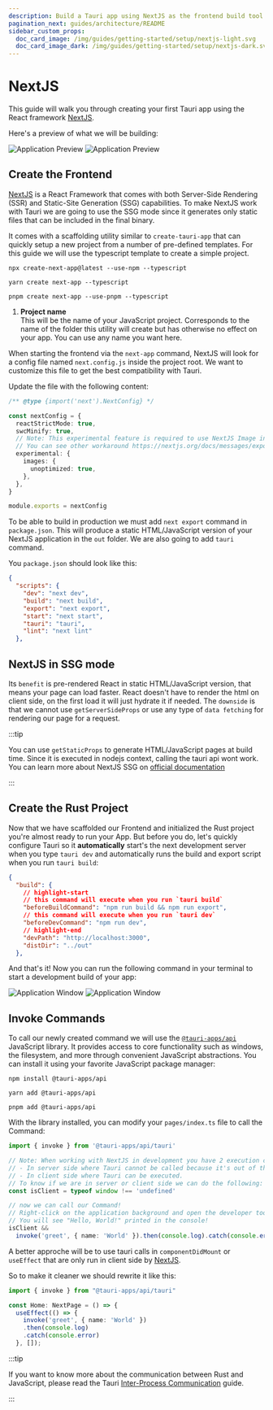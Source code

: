 ```yaml
---
description: Build a Tauri app using NextJS as the frontend build tool
pagination_next: guides/architecture/README
sidebar_custom_props:
  doc_card_image: /img/guides/getting-started/setup/nextjs-light.svg
  doc_card_image_dark: /img/guides/getting-started/setup/nextjs-dark.svg
---
```



# NextJS

This guide will walk you through creating your first Tauri app using the React framework [NextJS].

<Intro />

Here's a preview of what we will be building:

![Application Preview](./next-light.png#gh-light-mode-only)
![Application Preview](./next-dark.png#gh-dark-mode-only)

## Create the Frontend

[NextJS] is a React Framework that comes with both Server-Side Rendering (SSR) and Static-Site Generation (SSG) capabilities. To make NextJS work with Tauri we are going to use the SSG mode since it generates only static files that can be included in the final binary.

It comes with a scaffolding utility similar to `create-tauri-app` that can quickly setup a new project from a number of pre-defined templates.
For this guide we will use the typescript template to create a simple project.

<Tabs groupId="package-manager">
  <TabItem value="npm" label="npm" default>

```shell
npx create-next-app@latest --use-npm --typescript
```

  </TabItem>
  <TabItem value="yarn" label="yarn">

```shell
yarn create next-app --typescript
```

  </TabItem>
  <TabItem value="pnpm" label="pnpm">

```shell
pnpm create next-app --use-pnpm --typescript
```

  </TabItem>
</Tabs>

1. **Project name**  
   This will be the name of your JavaScript project. Corresponds to the name of the folder this utility will create but has otherwise no effect on your app. You can use any name you want here.

When starting the frontend via the `next-app` command, NextJS will look for a config file named `next.config.js` inside the project root.
We want to customize this file to get the best compatibility with Tauri.

Update the file with the following content:

```typescript title=next.config.js
/** @type {import('next').NextConfig} */

const nextConfig = {
  reactStrictMode: true,
  swcMinify: true,
  // Note: This experimental feature is required to use NextJS Image in SSG mode.
  // You can see other workaround https://nextjs.org/docs/messages/export-image-api
  experimental: {
    images: {
      unoptimized: true,
    },
  },
}

module.exports = nextConfig
```

To be able to build in production we must add `next export` command in `package.json`.
This will produce a static HTML/JavaScript version of your NextJS application in the `out` folder.
We are also going to add `tauri` command.

You `package.json` should look like this:

```json title=package.json
{
  "scripts": {
    "dev": "next dev",
    "build": "next build",
    "export": "next export",
    "start": "next start",
    "tauri": "tauri",
    "lint": "next lint"
  },
```

## NextJS in SSG mode

Its `benefit` is pre-rendered React in static HTML/JavaScript version, that means your page can load faster.
React doesn't have to render the html on client side, on the first load it will just hydrate it if needed.
The `downside` is that we cannot use `getServerSideProps` or use any type of `data fetching` for rendering our page for a request.

:::tip

You can use `getStaticProps` to generate HTML/JavaScript pages at build time.
Since it is executed in nodejs context, calling the tauri api wont work.
You can learn more about NextJS SSG on [official documentation](https://nextjs.org/docs/basic-features/pages#static-generation-recommended)

:::

## Create the Rust Project

<TauriInit destDirValue="../out" devPathValue="http://localhost:3000" />

Now that we have scaffolded our Frontend and initialized the Rust project you're almost ready to run your App.
But before you do, let's quickly configure Tauri so it **automatically** start's the next development server when you type `tauri dev` and automatically runs the build and export script when you run `tauri build`:

```json title=src-tauri/tauri.conf.json
{
  "build": {
    // highlight-start
    // this command will execute when you run `tauri build`
    "beforeBuildCommand": "npm run build && npm run export",
    // this command will execute when you run `tauri dev`
    "beforeDevCommand": "npm run dev",
    // highlight-end
    "devPath": "http://localhost:3000",
    "distDir": "../out"
  },
```

And that's it! Now you can run the following command in your terminal to start a development build of your app:

<Command name="dev" />

![Application Window](./next-dev-light.png#gh-light-mode-only)
![Application Window](./next-dev-dark.png#gh-dark-mode-only)

## Invoke Commands

<Commands />

To call our newly created command we will use the [`@tauri-apps/api`] JavaScript library. It provides access to core functionality such as windows, the filesystem, and more through convenient JavaScript abstractions. You can install it using your favorite JavaScript package manager:

<Tabs groupId="package-manager">
  <TabItem value="npm" label="npm" default>

```shell
npm install @tauri-apps/api
```

  </TabItem>
  <TabItem value="yarn" label="yarn">

```shell
yarn add @tauri-apps/api
```

  </TabItem>
  <TabItem value="pnpm" label="pnpm">

```shell
pnpm add @tauri-apps/api
```

  </TabItem>
</Tabs>

With the library installed, you can modify your `pages/index.ts` file to call the Command:

```typescript title=pages/index.tsx
import { invoke } from '@tauri-apps/api/tauri'

// Note: When working with NextJS in development you have 2 execution contexts:
// - In server side where Tauri cannot be called because it's out of the context.
// - In client side where Tauri can be executed.
// To know if we are in server or client side we can do the following:
const isClient = typeof window !== 'undefined'

// now we can call our Command!
// Right-click on the application background and open the developer tools.
// You will see "Hello, World!" printed in the console!
isClient &&
  invoke('greet', { name: 'World' }).then(console.log).catch(console.error)
```

A better approche will be to use tauri calls in `componentDidMount` or `useEffect` that are only run in client side by [NextJS].

So to make it cleaner we should rewrite it like this:

```typescript title=pages/index.tsx
import { invoke } from "@tauri-apps/api/tauri"

const Home: NextPage = () => {
  useEffect(() => {
    invoke('greet', { name: 'World' })
    .then(console.log)
    .catch(console.error)
  }, []);
```

:::tip

If you want to know more about the communication between Rust and JavaScript, please read the Tauri [Inter-Process Communication][inter-process-communication] guide.

:::

<!-- TODO: Show how you can add this and screenshots of what it looks like -->

[nextjs]: https://nextjs.org
[cargo]: https://doc.rust-lang.org/cargo/
[typescript]: https://www.typescriptlang.org
[prerequisites]: ../prerequisites.md
[`@tauri-apps/api`]: ../../../api/js/
[inter-process-communication]: ../../architecture/inter-process-communication/README.md

